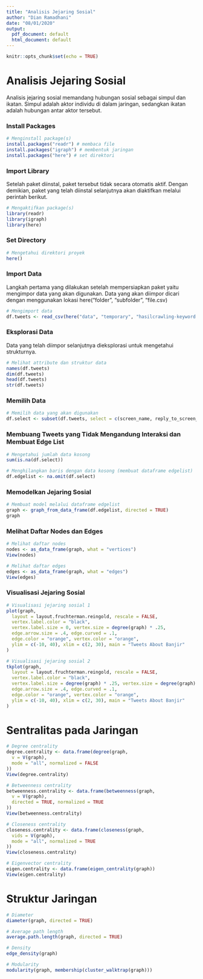 ---
title: "Analisis Jejaring Sosial"
author: "Dian Ramadhani"
date: "08/01/2020"
output:
  pdf_document: default
  html_document: default
---

```{r setup, include=FALSE}
knitr::opts_chunk$set(echo = TRUE)
```

# Analisis Jejaring Sosial

Analisis jejaring sosial memandang hubungan sosial sebagai simpul dan ikatan. Simpul adalah aktor individu di dalam jaringan, sedangkan ikatan adalah hubungan antar aktor tersebut. 

### Install Packages

```{r eval=FALSE, include=TRUE}
# Menginstall package(s)
install.packages("readr") # membaca file
install.packages("igraph") # membentuk jaringan
install.packages("here") # set direktori
```

### Import Library

Setelah paket diinstal, paket tersebut tidak secara otomatis aktif. Dengan demikian, paket yang telah diinstal selanjutnya akan diaktifkan melalui perintah berikut.

```{r message=FALSE, warning=FALSE}
# Mengaktifkan package(s)
library(readr)
library(igraph)
library(here)
```

### Set Directory

```{r eval=FALSE, message=FALSE, warning=FALSE, include=TRUE}
# Mengetahui direktori proyek
here()
```

### Import Data

Langkah pertama yang dilakukan setelah mempersiapkan paket yaitu mengimpor data yang akan digunakan.
Data yang akan diimpor dicari dengan menggunakan lokasi
here("folder", "subfolder", "file.csv)

```{r eval=FALSE, include=TRUE}
# Mengimport data
df.tweets <- read_csv(here("data", "temporary", "hasilcrawling-keyword.csv"))
```

### Eksplorasi Data

Data yang telah diimpor selanjutnya dieksplorasi untuk mengetahui strukturnya.

```{r eval=FALSE, include=TRUE}
# Melihat attribute dan struktur data
names(df.tweets)
dim(df.tweets)
head(df.tweets)
str(df.tweets)
```

### Memilih Data

```{r eval=FALSE, include=TRUE}
# Memilih data yang akan digunakan
df.select <- subset(df.tweets, select = c(screen_name, reply_to_screen_name))
```

### Membuang Tweets yang Tidak Mengandung Interaksi dan Membuat Edge List

```{r eval=FALSE, include=TRUE}
# Mengetahui jumlah data kosong
sum(is.na(df.select))

# Menghilangkan baris dengan data kosong (membuat dataframe edgelist)
df.edgelist <- na.omit(df.select)
```

### Memodelkan Jejaring Sosial

```{r eval=FALSE, include=TRUE}
# Membuat model melalui dataframe edgelist
graph <- graph_from_data_frame(df.edgelist, directed = TRUE)
graph
```

### Melihat Daftar Nodes dan Edges

```{r eval=FALSE, include=TRUE}
# Melihat daftar nodes
nodes <- as_data_frame(graph, what = "vertices")
View(nodes)

# Melihat daftar edges
edges <- as_data_frame(graph, what = "edges")
View(edges)
```

### Visualisasi Jejaring Sosial

```{r eval=FALSE, include=TRUE}
# Visualisasi jejaring sosial 1
plot(graph,
  layout = layout.fruchterman.reingold, rescale = FALSE,
  vertex.label.color = "black",
  vertex.label.size = 0, vertex.size = degree(graph) * .25,
  edge.arrow.size = .4, edge.curved = .1,
  edge.color = "orange", vertex.color = "orange",
  ylim = c(-10, 40), xlim = c(2, 30), main = "Tweets About Banjir"
)
```

```{r eval=FALSE, include=TRUE}
# Visualisasi jejaring sosial 2
tkplot(graph,
  layout = layout.fruchterman.reingold, rescale = FALSE,
  vertex.label.color = "black",
  vertex.label.size = degree(graph) * .25, vertex.size = degree(graph) * .25,
  edge.arrow.size = .4, edge.curved = .1,
  edge.color = "orange", vertex.color = "orange",
  ylim = c(-10, 40), xlim = c(2, 30), main = "Tweets About Banjir"
)
```

# Sentralitas pada Jaringan

```{r eval=FALSE, include=TRUE}
# Degree centrality
degree.centrality <- data.frame(degree(graph,
  v = V(graph),
  mode = "all", normalized = FALSE
))
View(degree.centrality)

# Betweenness centrality
betweenness.centrality <- data.frame(betweenness(graph,
  v = V(graph),
  directed = TRUE, normalized = TRUE
))
View(betweenness.centrality)

# Closeness centrality
closeness.centrality <- data.frame(closeness(graph,
  vids = V(graph),
  mode = "all", normalized = TRUE
))
View(closeness.centrality)

# Eigenvector centrality
eigen.centrality <- data.frame(eigen_centrality(graph))
View(eigen.centrality)
```

# Struktur Jaringan

```{r eval=FALSE, include=TRUE}
# Diameter
diameter(graph, directed = TRUE)

# Average path length
average.path.length(graph, directed = TRUE)

# Density
edge_density(graph)

# Modularity
modularity(graph, membership(cluster_walktrap(graph)))
```
